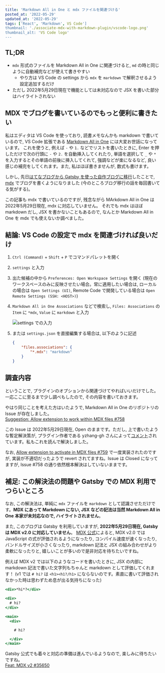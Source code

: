 ```yaml
---
title: 'Markdown All in One と mdx ファイルを関連づける'
posted_at: '2022-05-29'
updated_at: '2022-05-29'
tags: ['React', 'Markdown', VS Code']
thumbnail: './associate-mdx-with-markdown-plugin/vscode-logo.png'
thumbnail_alt: 'VS Code logo'
---
```


## TL;DR

- `mdx` 形式のファイルを Markdown All in One に関連づけると, `md` の時と同じように自動補完などが使えて書きやすい
  - やり方は VS Code の settings から `mdx` を `markdown` で解釈させるよう設定追加するだけ
- ただし 2022年5月29日現在で機能としては未対応なので JSX を書いた部分はハイライトされない

## MDX でブログを書いているのでもっと便利に書きたい

私はエディタは VS Code を使っており, 読書メモなんかも markdown で書いているので, VS Code 拡張である [Markdown All in One](https://marketplace.visualstudio.com/items?itemName=yzhang.markdown-all-in-one) には大変お世話になっています。
これを使うと, 例えば `-` や `1.` などでリストを書いたときに, Enter を押しただけで次の行頭に `-` や `2.` を自動挿入してくれたり, 単語を選択して `_` や `*` を入力するとその単語の前後に挿入してくれて, 強調などが楽になるなど, 良い感じの補完をしてくれます。また, 私はほぼ書きませんが, 数式も書けます。

しかし, 先日[はてなブログから Gatsby を使った自作ブログに移行](/2022/01/migration-to-gatsby)したことで, [mdx](https://mdxjs.com/) でブログを書くようになりました (今のところブログ移行の話を毎回書いてる気がする)。

この記事も mdx で書いているのですが, 残念ながら MArkdown All in One は 2022年5月29日現在, mdx に対応していません。
それでも mdx はほぼ markdown だし, JSX を書かないこともあるので, なんとか Markdown All in One を mdx でも使えないか調べました。

## 結論: VS Code の設定で mdx を関連づければ良いだけ

1. `Ctrl (Command)` + `Shift` + `P` でコマンドパレットを開く
2. `settings` と入力
3. 出た候補の中から `Preferences: Open Workspace Settings` を開く (現在のワークスペースのみに反映させたい場合。常に適用したい場合は, ローカルの場合は `Open Settings (UI)`, Remote Code で開発している場合は `Open Remote Settings (SSH: <HOST>)`)
4. `Markdown All in One Associations` などで検索し, `Files: Associations` の `Item` に `*mdx`, `Value` に `markdown` と入力

    ![settings での入力](./associate-mdx-with-markdown-plugin/VSCode_settings.png)

5. または `settings.json` を直接編集する場合は, 以下のように記述

    ```json
    {
        "files.associations": {
            "*.mdx": "markdown"
        }
    }
    ```

## 調査内容

ということで, プラグインのオプションから関連づけてやればいいだけでした。一応ここに至るまで少し調べもしたので, その内容を書いておきます。

やはり同じことを考えた方はいたようで, Markdown All in One のリポジトリの Issue が存在しました。  
[Suggestion: Allow extension to work within MDX files #758](https://github.com/yzhang-gh/vscode-markdown/issues/758)

この Issue は 2022年5月29日現在, Open のままです。ただし, 上で書いたような暫定解決策が, プラグイン作者である yzhang-gh さんによって[コメント](https://github.com/yzhang-gh/vscode-markdown/issues/758#issuecomment-662959624)されています。私もこれを読んで解決しました。

なお, [Allow extension to activate in MDX files #759](https://github.com/yzhang-gh/vscode-markdown/pull/759) で一度実装されたのですが, 実装が不適切だったようで revert されてますね。Issue は Closed になってますが, Issue #758 の通り依然根本解決はしていないままです。

## 補足: この解決法の問題や Gatsby での MDX 利用でつらいところ

なお, この解決法は, 単純に `mdx` ファイルを `markdown` として認識させただけです。__MDX にあって Markdown にない, JSX などの記法は当然 Markdown All in One 本家が未対応なので, ハイライトされません__。

また, このブログは Gatsby を利用していますが, __2022年5月29日現在, Gatsby は MDX v2.0 に対応していません__。
[MDX 公式](https://mdxjs.com/blog/v2/)によると, MDX v2.0 では JavaScript の式が評価されるようになったり, コンパイル速度が速くなったり, バンドルサイズが小さくなったり, markdown 記法と JSX の組み合わせがより柔軟になったりと, 嬉しいことが多いので是非対応を待ちたいですね。

例えば MDX v2 では以下のようなコードを書いたときに, JSX の内部に markdown 記法で書いた文字列もちゃんと markdown として評価してくれます！ (v1 では `# hi?` は `<h1><h1?/h1>` にならないのです。素直に書いて評価されなかった時は思わずため息が出る気持ちになった)

```jsx
<div>*hi*?</div>

<div>
  # hi?
</div>

<main>
  <div>

    # hi?

  </div>
</main>
```

Gatsby 公式でも着々と対応の準備は進んでいるようなので, 楽しみに待ちたいですね。  
[Feat: MDX v2 #35650](https://github.com/gatsbyjs/gatsby/pull/35650)
